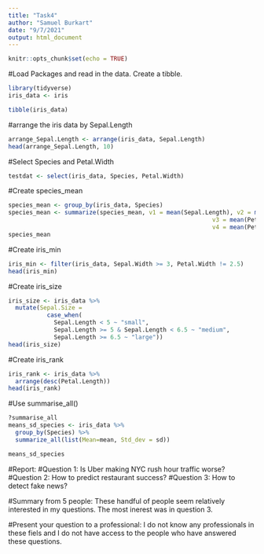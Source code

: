 ```yaml
---
title: "Task4"
author: "Samuel Burkart"
date: "9/7/2021"
output: html_document
---
```


```r
knitr::opts_chunk$set(echo = TRUE)
```

#Load Packages and read in the data. Create a tibble.
```r
library(tidyverse)
iris_data <- iris 

tibble(iris_data)
```

#arrange the iris data by Sepal.Length
```r
arrange_Sepal.Length <- arrange(iris_data, Sepal.Length)
head(arrange_Sepal.Length, 10)
```

#Select Species and Petal.Width 
```r
testdat <- select(iris_data, Species, Petal.Width)

```

#Create species_mean
```r
species_mean <- group_by(iris_data, Species)
species_mean <- summarize(species_mean, v1 = mean(Sepal.Length), v2 = mean(Sepal.Width), 
                                                          v3 = mean(Petal.Length),
                                                          v4 = mean(Petal.Width))
species_mean
```

#Create iris_min
```r
iris_min <- filter(iris_data, Sepal.Width >= 3, Petal.Width != 2.5)
head(iris_min)
```

#Create iris_size
```r
iris_size <- iris_data %>%
  mutate(Sepal.Size = 
           case_when(
             Sepal.Length < 5 ~ "small",
             Sepal.Length >= 5 & Sepal.Length < 6.5 ~ "medium",
             Sepal.Length >= 6.5 ~ "large"))
head(iris_size)   
```

#Create iris_rank
```r
iris_rank <- iris_data %>%
  arrange(desc(Petal.Length))
head(iris_rank)
```

#Use summarise_all()
```r
?summarise_all
means_sd_species <- iris_data %>%
  group_by(Species) %>%
  summarize_all(list(Mean=mean, Std_dev = sd))

means_sd_species
```


#Report:
#Question 1: Is Uber making NYC rush hour traffic worse?
#Question 2: How to predict restaurant success? 
#Question 3: How to detect fake news?

#Summary from 5 people: These handful of people seem relatively interested in my questions. The most inerest was in question 3.

#Present your question to a professional: I do not know any professionals in these fiels and I do not have access to the people who have answered these questions.  